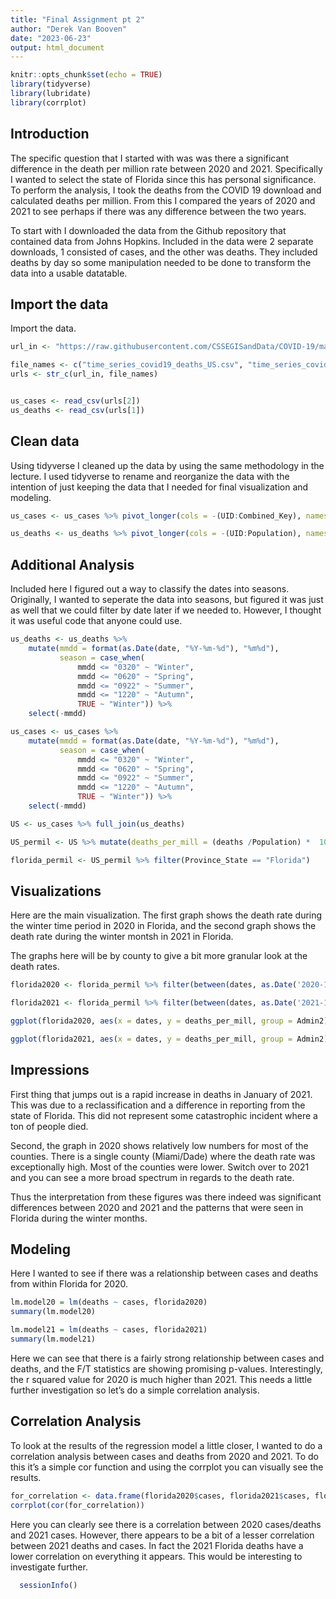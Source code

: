 ---
title: "Final Assignment pt 2"
author: "Derek Van Booven"
date: "2023-06-23"
output: html_document
---

```{r setup, include=FALSE}
knitr::opts_chunk$set(echo = TRUE)
library(tidyverse)
library(lubridate)
library(corrplot)

```

## Introduction

The specific question that I started with was was there a significant difference in the death per million rate between 2020 and 2021.  Specifically I wanted to select the state of Florida since this has personal significance.  To perform the analysis, I took the deaths from the COVID 19 download and calculated deaths per million.  From this I compared the years of 2020 and 2021 to see perhaps if there was any difference between the two years.

To start with I downloaded the data from the Github repository that contained data from Johns Hopkins.  Included in the data were 2 separate downloads, 1 consisted of cases, and the other was deaths.  They included deaths by day so some manipulation needed to be done to transform the data into a usable datatable.


## Import the data

Import the data.

```{r import}
url_in <- "https://raw.githubusercontent.com/CSSEGISandData/COVID-19/master/csse_covid_19_data/csse_covid_19_time_series/"

file_names <- c("time_series_covid19_deaths_US.csv", "time_series_covid19_confirmed_US.csv")
urls <- str_c(url_in, file_names)


us_cases <- read_csv(urls[2])
us_deaths <- read_csv(urls[1])


```

## Clean data

Using tidyverse I cleaned up the data by using the same methodology in the lecture.  I used tidyverse to rename and reorganize the data with the intention of just keeping the data that I needed for final visualization and modeling.

```{r tidyit }



us_cases <- us_cases %>% pivot_longer(cols = -(UID:Combined_Key), names_to = "date", values_to = "cases") %>% select(Admin2:cases) %>%  mutate(dates = mdy(date)) %>% select(-c(Lat, Long_))

us_deaths <- us_deaths %>% pivot_longer(cols = -(UID:Population), names_to = "date", values_to = "deaths") %>% select(Admin2:deaths) %>% mutate(dates = mdy(date)) %>% select(-c(Lat, Long_))

```

## Additional Analysis

Included here I figured out a way to classify the dates into seasons.  Originally, I wanted to seperate the data into seasons, but figured it was just as well that we could filter by date later if we needed to.  However, I thought it was useful code that anyone could use.

```{r  seasonal}

us_deaths <- us_deaths %>%
    mutate(mmdd = format(as.Date(date, "%Y-%m-%d"), "%m%d"),
           season = case_when(
               mmdd <= "0320" ~ "Winter",
               mmdd <= "0620" ~ "Spring",
               mmdd <= "0922" ~ "Summer",
               mmdd <= "1220" ~ "Autumn",
               TRUE ~ "Winter")) %>%
    select(-mmdd)

us_cases <- us_cases %>%
    mutate(mmdd = format(as.Date(date, "%Y-%m-%d"), "%m%d"),
           season = case_when(
               mmdd <= "0320" ~ "Winter",
               mmdd <= "0620" ~ "Spring",
               mmdd <= "0922" ~ "Summer",
               mmdd <= "1220" ~ "Autumn",
               TRUE ~ "Winter")) %>%
    select(-mmdd)

US <- us_cases %>% full_join(us_deaths)

US_permil <- US %>% mutate(deaths_per_mill = (deaths /Population) *  1000000)

florida_permil <- US_permil %>% filter(Province_State == "Florida")

```


## Visualizations

Here are the main visualization.  The first graph shows the death rate during the winter time period in 2020 in Florida, and the second graph shows the death rate during the winter montsh in 2021 in Florida.

The graphs here will be by county to give a bit more granular look at the death rates.


```{r visualizations}



florida2020 <- florida_permil %>% filter(between(dates, as.Date('2020-12-31'), as.Date('2021-03-31')))

florida2021 <- florida_permil %>% filter(between(dates, as.Date('2021-12-31'), as.Date('2022-03-31')))

ggplot(florida2020, aes(x = dates, y = deaths_per_mill, group = Admin2)) + geom_point() + geom_line(aes(color = Admin2), show.legend = FALSE) + ggtitle("2020 Winter months in Florida Deaths Per Million") + xlab("Date")

ggplot(florida2021, aes(x = dates, y = deaths_per_mill, group = Admin2)) + geom_point() + geom_line(aes(color = Admin2), show.legend = FALSE) + ggtitle("2021 Winter months in Florida Deaths Per Million") + xlab("Date")

```


## Impressions

First thing that jumps out is a rapid increase in deaths in January of 2021.  This was due to a reclassification and a difference in reporting from the state of Florida.  This did not represent some catastrophic incident where a ton of people died.

Second, the graph in 2020 shows relatively low numbers for most of the counties.  There is a single county (Miami/Dade) where the death rate was exceptionally high.  Most of the counties were lower.  Switch over to 2021 and you can see a more broad spectrum in regards to the death rate.

Thus the interpretation from these figures was there indeed was significant differences between 2020 and 2021 and the patterns that were seen in Florida during the winter months.

## Modeling

Here I wanted to see if there was a relationship between cases and deaths from within Florida for 2020.

```{r model }

lm.model20 = lm(deaths ~ cases, florida2020)
summary(lm.model20)

lm.model21 = lm(deaths ~ cases, florida2021)
summary(lm.model21)


```

Here we can see that there is a fairly strong relationship between cases and deaths, and the F/T statistics are showing promising p-values.  Interestingly, the r squared value for 2020 is much higher than 2021.  This needs a little further investigation so let's do a simple correlation analysis.

## Correlation Analysis

To look at the results of the regression model a little closer, I wanted to do a correlation analysis between cases and deaths from 2020 and 2021.  To do this it's a simple cor function and using the corrplot you can visually see the results.

```{r corr }

for_correlation <- data.frame(florida2020$cases, florida2021$cases, florida2020$deaths, florida2021$deaths)
corrplot(cor(for_correlation))


```

Here you can clearly see there is a correlation between 2020 cases/deaths and 2021 cases.  However, there appears to be a bit of a lesser correlation between 2021 deaths and cases.  In fact the 2021 Florida deaths have a lower correlation on everything it appears.  This would be interesting to investigate further.


```{r info}

  sessionInfo()
```
